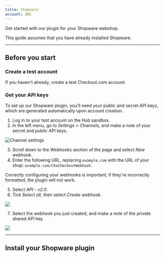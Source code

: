 ```yaml
--- 
title: Shopware
account: ABC
---
```


Get started with our plugin for your Shopware webshop.

<TipBox variant="info">

This guide assumes that you have already installed Shopware.

</TipBox>

---

## Before you start

### Create a test account

If you haven't already, <ExternalLink href="https://www.checkout.com/get-test-account" target="_blank">create a test Checkout.com account</ExternalLink>.

### Get your API keys 

To set up our Shopware plugin, you'll need your public and secret API keys, which are generated automatically upon account creation.

1.  Log in to your test account on the <ExternalLink href="https://sandbox.checkout.com/" target="_blank">Hub sandbox</ExternalLink>.
2.  In the left menu, go to _Settings > Channels_, and make a note of your secret and public API keys.

<img maxWidth={800} src="/docs/Integrate/channel_settings.png" title="Channel settings"  />

3.  Scroll down to the _Webhooks_ section of the page and select _New webhook_.
4.  Enter the following URL, replacing `example.com` with the URL of your shop: `example.com/CkoCheckoutWebhook`.

<TipBox variant="note">

Correctly configuring your webhooks is important; if they're incorrectly formatted, the plugin will not work.

</TipBox>

5.  Select _API - v2.0_.
6.  Tick _Select all_, then select _Create webhook_.

<img maxWidth={700} src="/docs/Integrate/Shopware/Screenshot+2021-04-27+at+16.24.29.png"  />

7.  Select the webhook you just created, and make a note of the private shared API key.

<img maxWidth={600} src="/docs/Integrate/Shopware/Screenshot+2021-04-27+at+16.25.14.png"  />

---

## Install your Shopware plugin
